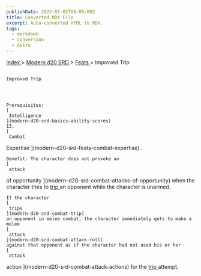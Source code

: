 ```yaml
---
publishDate: 2023-01-02T00:00:00Z
title: Converted MDX File
excerpt: Auto-converted HTML to MDX.
tags:
  - markdown
  - conversion
  - Astro
---
```







[
      Index
     ](-index)
     >
     [
      Modern d20 SRD
     ](modern-d20-srd-index)
     >
     [
      Feats
     ](modern-d20-srd-feats-index)
     > Improved Trip
    




## 
    Improved Trip
   



    Prerequisites:
    [
     Intelligence
    ](modern-d20-srd-basics-ability-scores)
    13,
    [
     Combat
  Expertise
    ](modern-d20-srd-feats-combat-expertise)
    .
   



    Benefit: The character does not provoke an
    [
     attack
  of opportunity
    ](modern-d20-srd-combat-attacks-of-opportunity)
    when the character tries to
    [
     trip
    ](modern-d20-srd-combat-trip)
    an opponent while the character is unarmed.
   



    If the character
    [
     trips
    ](modern-d20-srd-combat-trip)
    an opponent in melee combat, the character immediately gets to make a melee
    [
     attack
    ](modern-d20-srd-combat-attack-roll)
    against that opponent as if the character had not used his or her
    [
     attack
  action
    ](modern-d20-srd-combat-attack-actions)
    for the
    [
     trip
    ](modern-d20-srd-combat-trip)
    attempt.
   





